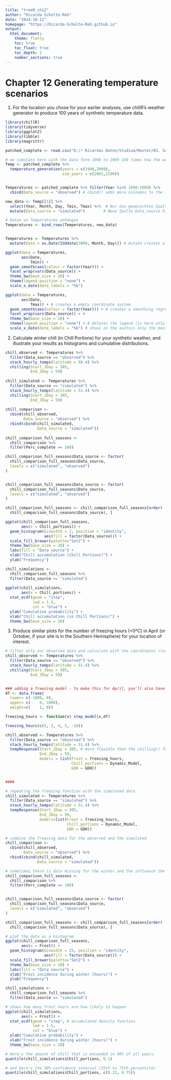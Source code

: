 ```yaml
---
title: "treeR_ch12"
author: "Ricarda Scholte-Reh"
date: "2024-10-12"
homepage: "https://Ricarda-Scholte-Reh.github.io"
output:
  html_document:
    theme: flatly
    toc: true
    toc_float: true
    toc_depth: 2
    number_sections: true
---
```


# Chapter 12 Generating temperature scenarios

1.  For the location you chose for your earlier analyses, use chillR's weather generator to produce 100 years of synthetic temperature data.
```r
library(chillR)
library(tidyverse)
library(ggplot2)
library(tibble)
library(magrittr)
```

```r
patched_complete <- read.csv("D:/! Ricardas Daten/Studium/Master/03. Semester (WiSe 24-25)/Tree phenology analysis in R/Logbook chapters/patched_weather_3_Wesel.csv")

# we simulate here with the data form 1998 to 2009 100 times how the weather could have been in this time
Temp <- patched_complete %>%
  temperature_generation(years = c(1998,2009),
                         sim_years = c(2001,2100))


Temperatures <- patched_complete %>% filter(Year %in% 1998:2009) %>%
  cbind(Data_source = "observed") # cbind() adds more coloumns to the table

new_data <- Temp[[1]] %>%
  select(Year, Month, Day, Tmin, Tmax) %>%  # Nur die gewünschten Spalten auswählen
  mutate(Data_source = "simulated")        # Neue Spalte Data_source hinzufügen

# Daten an Temperatures anhängen
Temperatures <- bind_rows(Temperatures, new_data)


Temperatures <- Temperatures %>% 
  mutate(Date = as.Date(ISOdate(2000, Month, Day))) # mutate creates a coloumn from already existing data
```

```r
ggplot(data = Temperatures,
       aes(Date,
           Tmin)) +
  geom_smooth(aes(colour = factor(Year))) +
  facet_wrap(vars(Data_source)) +
  theme_bw(base_size = 20) +
  theme(legend.position = "none") +
  scale_x_date(date_labels = "%b")

ggplot(data = Temperatures,
       aes(Date,
           Tmax)) + # creates a empty coordinate system
  geom_smooth(aes(colour = factor(Year))) + # creates a smoothing regression to make the data better obsevable (alternative is geom_line() then you getalso the nice colors but without the smoothing evect)
  facet_wrap(vars(Data_source)) + # 
  theme_bw(base_size = 20) +
  theme(legend.position = "none") + # deletes the legend (is here only confusing)
  scale_x_date(date_labels = "%b") # shows on the xachsis only the month without the year

```


2. Calculate winter chill (in Chill Portions) for your synthetic weather, and illustrate your results as histograms and cumulative distributions.
```r
chill_observed <- Temperatures %>%
  filter(Data_source == "observed") %>%
  stack_hourly_temps(latitude = 50.4) %>%
  chilling(Start_JDay = 305,
           End_JDay = 59)
  
chill_simulated <- Temperatures %>%
  filter(Data_source == "simulated") %>%
  stack_hourly_temps(latitude = 51.4) %>%
  chilling(Start_JDay = 305,
           End_JDay = 59)
  
chill_comparison <-
  cbind(chill_observed,
        Data_source = "observed") %>%
  rbind(cbind(chill_simulated,
              Data_source = "simulated"))
  
chill_comparison_full_seasons <- 
  chill_comparison %>%
  filter(Perc_complete == 100)

chill_comparison_full_seasons$Data_source <- factor(
  chill_comparison_full_seasons$Data_source,
  levels = c("simulated", "observed")
)


chill_comparison_full_seasons$Data_source <- factor(
  chill_comparison_full_seasons$Data_source,
  levels = c("simulated", "observed")
)

chill_comparison_full_seasons <- chill_comparison_full_seasons[order(
  chill_comparison_full_seasons$Data_source), ]
```

```r
ggplot(chill_comparison_full_seasons,
       aes(x = Chill_portions)) + 
  geom_histogram(binwidth = 1, position = "identity",
                 aes(fill = factor(Data_source))) +
  scale_fill_brewer(palette="Set2") +
  theme_bw(base_size = 20) +
  labs(fill = "Data source") +
  xlab("Chill accumulation (Chill Portions)") +
  ylab("Frequency")
```

```r
chill_simulations <-
  chill_comparison_full_seasons %>%
  filter(Data_source == "simulated")
  
ggplot(chill_simulations,
       aes(x = Chill_portions)) +
  stat_ecdf(geom = "step",
            lwd = 1.5,
            col = "blue") +
  ylab("Cumulative probability") +
  xlab("Chill accumulation (in Chill Portions)") +
  theme_bw(base_size = 20)
```

3. Produce similar plots for the number of freezing hours (<0°C) in April (or October, if your site is in the Southern Hemisphere) for your location of interest.
```r
# filter only our observed data and calculate with the coordinates (latitude) the chilling day 
chill_observed <- Temperatures %>%
  filter(Data_source == "observed") %>%
  stack_hourly_temps(latitude = 51.4) %>%
  chilling(Start_JDay = 305,
           End_JDay = 59)


### adding a freezing model - to make this for April, you'll also have to adjust the dates in the calculations
df <- data.frame(
  lower= c(-1000, 0),
  upper= c(    0, 1000),
  weight=c(    1, 0))

freezing_hours <- function(x) step_model(x,df)

freezing_hours(c(1, 2, 4, 5, -10))

chill_observed <- Temperatures %>%
  filter(Data_source == "observed") %>%
  stack_hourly_temps(latitude = 51.4) %>%
  tempResponse(Start_JDay = 305, # more flexible than the chilling() function, we feed it our freezing function
               End_JDay = 59,
               models = list(Frost = freezing_hours,
                             Chill_portions = Dynamic_Model,
                             GDH = GDH))


####

# repeating the freezing function with the simulated data
chill_simulated <- Temperatures %>%
  filter(Data_source == "simulated") %>%
  stack_hourly_temps(latitude = 51.4) %>%
  tempResponse(Start_JDay = 305,
               End_JDay = 59,
               models=list(Frost = freezing_hours,
                           Chill_portions = Dynamic_Model,
                           GDH = GDH))

# combine the freezing data for the observed and the simulated
chill_comparison <-
  cbind(chill_observed,
        Data_source = "observed") %>%
  rbind(cbind(chill_simulated,
              Data_source = "simulated"))

# sometimes there is data missing for the winter and the influence the data negative, so we remove them
chill_comparison_full_seasons <-
  chill_comparison %>%
  filter(Perc_complete == 100)


chill_comparison_full_seasons$Data_source <- factor(
  chill_comparison_full_seasons$Data_source,
  levels = c("simulated", "observed")
)

chill_comparison_full_seasons <- chill_comparison_full_seasons[order(
  chill_comparison_full_seasons$Data_source), ]
```


```r
# plot the data as a histogram
ggplot(chill_comparison_full_seasons,
       aes(x = Frost)) + 
  geom_histogram(binwidth = 25, position = "identity",
                 aes(fill = factor(Data_source))) +
  scale_fill_brewer(palette="Set2") +
  theme_bw(base_size = 10) +
  labs(fill = "Data source") +
  xlab("Frost incidence during winter (hours)") +
  ylab("Frequency")

chill_simulations <-
  chill_comparison_full_seasons %>%
  filter(Data_source == "simulated")

# shows how many frost hours are how likely to happen
ggplot(chill_simulations,
       aes(x = Frost)) +
  stat_ecdf(geom = "step", # accumulated density function
            lwd = 1.5,
            col = "blue") +
  ylab("Cumulative probability") +
  xlab("Frost incidence during winter (hours)") +
  theme_bw(base_size = 20)

# Here's the amount of chill that is exceeded in 90% of all years.
quantile(chill_simulations$Chill_portions, 0.1)

# and here's the 50% confidence interval (25th to 75th percentile)
quantile(chill_simulations$Chill_portions, c(0.25, 0.75))

```



